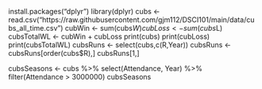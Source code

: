 
install.packages("dplyr")
library(dplyr)
cubs <- read.csv("https://raw.githubusercontent.com/gjm112/DSCI101/main/data/cubs_all_time.csv")
cubWin <- sum(cubs$W)
cubLoss <- sum(cubs$L)
cubsTotalWL <- cubWin + cubLoss
print(cubs) 
print(cubLoss) 
print(cubsTotalWL) 
cubsRuns <- select(cubs,c(R,Year))
cubsRuns <- cubsRuns[order(cubs$R),]
cubsRuns[1,]

cubsSeasons <- cubs %>% select(Attendance, Year) %>% filter(Attendance > 3000000)
cubsSeasons



